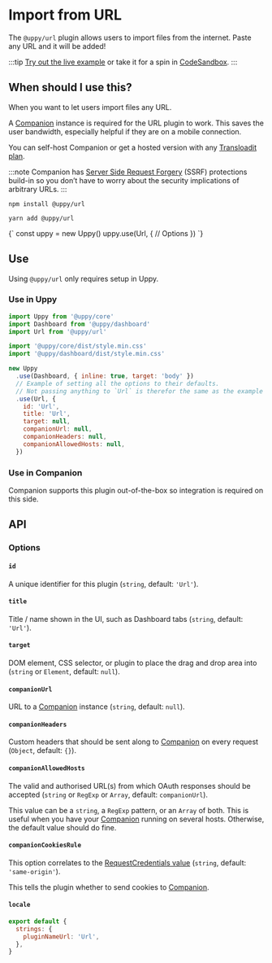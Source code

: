 

# Import from URL

The `@uppy/url` plugin allows users to import files from the internet. Paste any URL and it will be added!

:::tip
[Try out the live example](/examples) or take it for a spin in [CodeSandbox](https://codesandbox.io/s/uppy-dashboard-xpxuhd).
:::

## When should I use this?

When you want to let users import files any URL.

A [Companion](/docs/companion) instance is required for the URL plugin to work.
This saves the user bandwidth, especially helpful if they are on a mobile connection.

You can self-host Companion or get a hosted version with any [Transloadit plan](https://transloadit.com/pricing/).

:::note
Companion has [Server Side Request Forgery](https://owasp.org/www-community/attacks/Server_Side_Request_Forgery) (SSRF) protections build-in
so you don’t have to worry about the security implications of arbitrary URLs.
:::

<Tabs>
  <TabItem value="npm" label="NPM" default>

  ```shell
  npm install @uppy/url
  ```

  </TabItem>

  <TabItem value="yarn" label="Yarn">

  ```shell
  yarn add @uppy/url
  ```

  </TabItem>

  <TabItem value="cdn" label="CDN">
    <UppyCdnExample>
      {`
        const uppy = new Uppy()
        uppy.use(Url, {
          // Options
        })
      `}
    </UppyCdnExample>
  </TabItem>
</Tabs>

## Use

Using `@uppy/url` only requires setup in Uppy.

### Use in Uppy

```js {12-19} showLineNumbers
import Uppy from '@uppy/core'
import Dashboard from '@uppy/dashboard'
import Url from '@uppy/url'

import '@uppy/core/dist/style.min.css'
import '@uppy/dashboard/dist/style.min.css'

new Uppy
  .use(Dashboard, { inline: true, target: 'body' })
  // Example of setting all the options to their defaults.
  // Not passing anything to `Url` is therefor the same as the example below.
  .use(Url, {
    id: 'Url',
    title: 'Url',
    target: null,
    companionUrl: null,
    companionHeaders: null,
    companionAllowedHosts: null,
  })
```

### Use in Companion

Companion supports this plugin out-of-the-box so integration is required on this side.

## API

### Options

#### `id`

A unique identifier for this plugin (`string`, default: `'Url'`).

#### `title`

Title / name shown in the UI, such as Dashboard tabs (`string`, default: `'Url'`).

#### `target`

DOM element, CSS selector, or plugin to place the drag and drop area into (`string` or `Element`, default: `null`).

#### `companionUrl`

URL to a [Companion](/docs/companion) instance (`string`, default: `null`).

#### `companionHeaders`

Custom headers that should be sent along to [Companion](/docs/companion) on every request (`Object`, default: `{}`).

#### `companionAllowedHosts`

The valid and authorised URL(s) from which OAuth responses should be accepted (`string` or `RegExp` or `Array`, default: `companionUrl`).

This value can be a `string`, a `RegExp` pattern, or an `Array` of both.
This is useful when you have your [Companion](/docs/companion) running on several hosts. Otherwise, the default value should do fine.

#### `companionCookiesRule`

This option correlates to the [RequestCredentials value](https://developer.mozilla.org/en-US/docs/Web/API/Request/credentials) (`string`, default: `'same-origin'`).

This tells the plugin whether to send cookies to [Companion](/docs/companion).

#### `locale`

```js
export default {
  strings: {
    pluginNameUrl: 'Url',
  },
}
```
